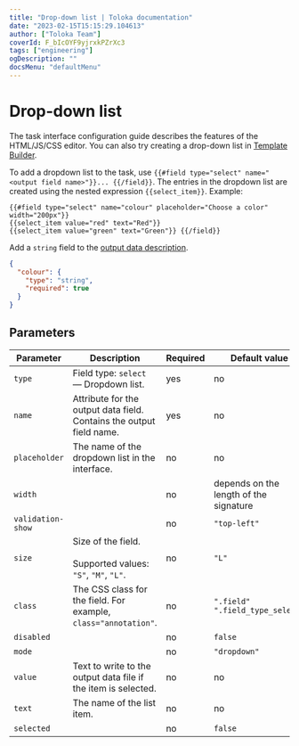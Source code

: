 ```yaml
---
title: "Drop-down list | Toloka documentation"
date: "2023-02-15T15:15:29.104613"
author: ["Toloka Team"]
coverId: F_bIcOYF9yjrxkPZrXc3
tags: ["engineering"]
ogDescription: ""
docsMenu: "defaultMenu"
---
```



# Drop-down list

<Note mode="note" title="Note">

The task interface configuration guide describes the features of the HTML/JS/CSS editor. You can also try creating a drop-down list in [Template Builder](/docs/template-builder/reference/field.select).

</Note>

To add a dropdown list to the task, use `{{#field type="select" name="<output field name>"}}... {{/field}}`. The entries in the dropdown list are created using the nested expression ``{{select_item}}``. Example:

```plaintext
{{#field type="select" name="colour" placeholder="Choose a color" width="200px"}}
{{select_item value="red" text="Red"}}
{{select_item value="green" text="Green"}} {{/field}}
```

Add a `string` field to the [output data description](/docs/glossary#input-output-data).

```json
{
  "colour": {
    "type": "string",
    "required": true
  }
}
```

## Parameters

**Parameter**|**Description**|**Required**|**Default value**
----- | ----- | ----- | -----
`type`| Field type: `select` — Dropdown list. | yes | no
`name`| Attribute for the output data field. Contains the output field name. | yes | no
`placeholder`| The name of the dropdown list in the interface. | no | no
`width`| <ListTable1/>| no | depends on the length of the signature
`validation-show`| <ListTable2/>| no | `"top-left"`
`size`| Size of the field.<br/><br/>Supported values: `"S"`, `"M"`, `"L"`. | no | `"L"`
`class`| The CSS class for the field. For example, `class="annotation"`. | no | `".field" ".field_type_select"`
`disabled`| <ListTable3/>| no | `false`
`mode`| <ListTable4/>| no | `"dropdown"`
`value`| Text to write to the output data file if the item is selected. | no | no
`text`| The name of the list item. | no | no
`selected`| <ListTable5/>| no | `false`

<ContactGuideSupport/>
